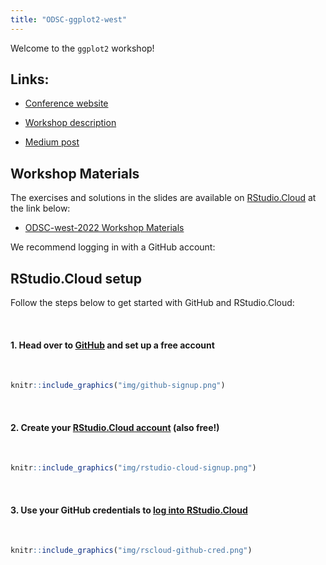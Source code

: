 ```yaml
---
title: "ODSC-ggplot2-west"
---
```


Welcome to the `ggplot2` workshop!

:::{.callout-tip collapse="true"}

## Links:

-   [Conference website](https://odsc.com/california/)

-   [Workshop description](https://odsc.com/speakers/data-visualization-with-ggplot2/)

-   [Medium post](https://odsc.medium.com/a-beginners-guide-to-ggplot2-82586d116c70)

:::


## Workshop Materials

The exercises and solutions in the slides are available on [RStudio.Cloud](https://rstudio.cloud/) at the link below: 

- [ODSC-west-2022 Workshop Materials](https://rstudio.cloud/spaces/293254/join?access_code=IjR8t0DwW6UR5-ZATACudnyx7hfuYAxwy9XLuPD_) 

We recommend logging in with a GitHub account:

## RStudio.Cloud setup

Follow the steps below to get started with  GitHub and RStudio.Cloud:

:::{.callout-note}

<br>

#### 1. Head over to [GitHub](https://github.com/) and set up a free account

<br>

```r
knitr::include_graphics("img/github-signup.png")
```

<br>

#### 2. Create your [RStudio.Cloud account](https://rstudio.cloud/plans/free) (also free!)

<br>

```r
knitr::include_graphics("img/rstudio-cloud-signup.png")
```

<br>

#### 3. Use your GitHub credentials to [log into RStudio.Cloud](https://client.login.rstudio.cloud/oauth/register?redirect=https%3A%2F%2Fclient.login.rstudio.cloud%2Foauth%2Flogin%3Fshow_auth%3D0%26show_login%3D0)

<br>

```r
knitr::include_graphics("img/rscloud-github-cred.png")
```

:::